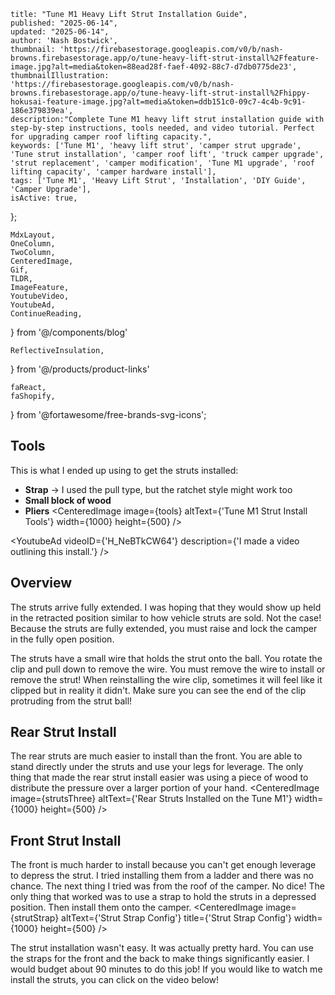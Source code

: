 
    title: "Tune M1 Heavy Lift Strut Installation Guide",
    published: "2025-06-14",
    updated: "2025-06-14",
    author: 'Nash Bostwick',
    thumbnail: 'https://firebasestorage.googleapis.com/v0/b/nash-browns.firebasestorage.app/o/tune-heavy-lift-strut-install%2Ffeature-image.jpg?alt=media&token=88ead28f-faef-4092-88c7-d7db0775de23',
    thumbnailIllustration: 'https://firebasestorage.googleapis.com/v0/b/nash-browns.firebasestorage.app/o/tune-heavy-lift-strut-install%2Fhippy-hokusai-feature-image.jpg?alt=media&token=ddb151c0-09c7-4c4b-9c91-186e379839ea',
    description:"Complete Tune M1 heavy lift strut installation guide with step-by-step instructions, tools needed, and video tutorial. Perfect for upgrading camper roof lifting capacity.",
    keywords: ['Tune M1', 'heavy lift strut', 'camper strut upgrade', 'Tune strut installation', 'camper roof lift', 'truck camper upgrade', 'strut replacement', 'camper modification', 'Tune M1 upgrade', 'roof lifting capacity', 'camper hardware install'],
    tags: ['Tune M1', 'Heavy Lift Strut', 'Installation', 'DIY Guide', 'Camper Upgrade'],
    isActive: true,
};


    MdxLayout,
    OneColumn,
    TwoColumn,
    CenteredImage, 
    Gif, 
    TLDR,
    ImageFeature,
    YoutubeVideo,
    YoutubeAd,
    ContinueReading,
} from '@/components/blog'

    ReflectiveInsulation,
} from '@/products/product-links'

    faReact,
    faShopify,
} from '@fortawesome/free-brands-svg-icons';




<ImageFeature
    title='Tune M1 Heavy Lift Strut Installation Guide'
    image={featureImage}
/>

<MdxLayout>

<TLDR
text="Installing the heavy lift struts on the Tune M1 was more challenging than I expected. Installing the struts on the front of the camper was especially hard. I'm happy to share a few tricks that I came up with!" 
/>

## Tools
This is what I ended up using to get the struts installed:
* **Strap** -> I used the pull type, but the ratchet style might work too
* **Small block of wood**
* **Pliers**
<CenteredImage image={tools} altText={'Tune M1 Strut Install Tools'}  width={1000} height={500} />
    
<YoutubeAd videoID={'H_NeBTkCW64'} description={'I made a video outlining this install.'} />

## Overview
<TwoColumn>
<div className={'w-full sm:w-1/3'}>
The struts arrive fully extended. I was hoping that they would show up held in the retracted position similar to how vehicle struts are sold. Not the case! Because the struts are fully extended, you must raise and lock the camper in the fully open position.

The struts have a small wire that holds the strut onto the ball. You rotate the clip and pull down to remove the wire. You must remove the wire to install or remove the strut! When reinstalling the wire clip, sometimes it will feel like it clipped but in reality it didn't. Make sure you can see the end of the clip protruding from the strut ball!
</div>

<div className={'w-full sm:w-2/3'}>
<CenteredImage image={strutClipSeated} altText={'The Strut Retainer Fully Seated'} title={'Fully Seated'} width={500} height={500} />
<Gif video={strutVid} width={500}/>

</div>
</TwoColumn>

## Rear Strut Install
The rear struts are much easier to install than the front. You are able to stand directly under the struts and use your legs for leverage. The only thing that made the rear strut install easier was using a piece of wood to distribute the pressure over a larger portion of your hand.
<CenteredImage image={strutsThree} altText={'Rear Struts Installed on the Tune M1'} width={1000} height={500} />

## Front Strut Install
The front is much harder to install because you can't get enough leverage to depress the strut. I tried installing them from a ladder and there was no chance. The next thing I tried was from the roof of the camper. No dice! The only thing that worked was to use a strap to hold the struts in a depressed position. Then install them onto the camper. 
<CenteredImage image={strutStrap} altText={'Strut Strap Config'} title={'Strut Strap Config'} width={1000} height={500} />

The strut installation wasn't easy. It was actually pretty hard. You can use the straps for the front and the back to make things significantly easier. I would budget about 90 minutes to do this job! If you would like to watch me install the struts, you can click on the video below!

<YoutubeVideo videoId='H_NeBTkCW64'/>

<ContinueReading 
    articleOne={relatedArticleOne}
    articleTwo={relatedArticleTwo}
    articleThree={relatedArticleThree}
/>

</MdxLayout>

[1]: /blog/articles/artical-template

